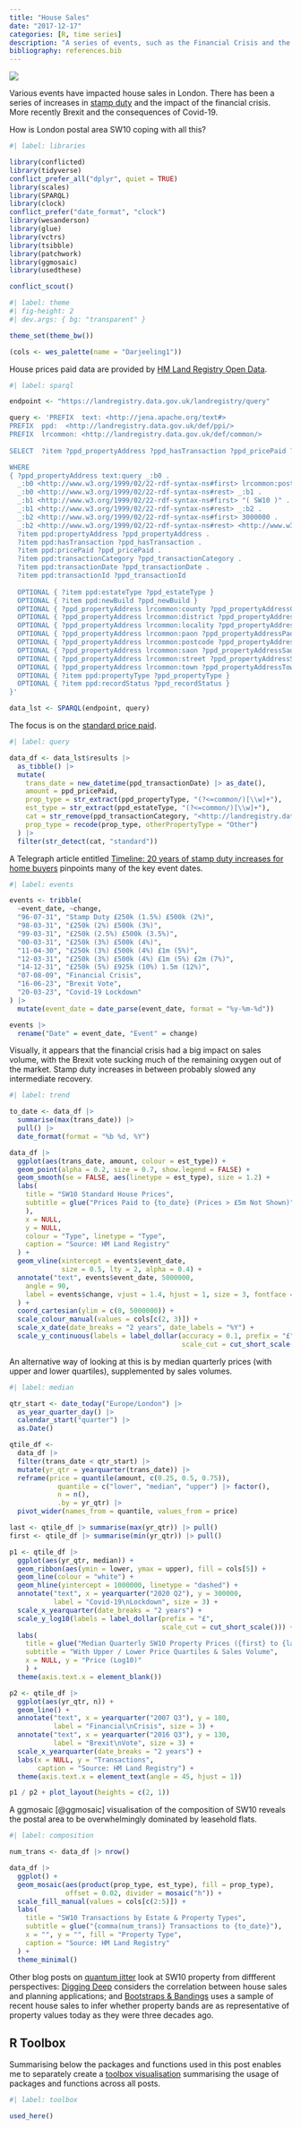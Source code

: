 ```yaml
---
title: "House Sales"
date: "2017-12-17"
categories: [R, time series]
description: "A series of events, such as the Financial Crisis and the 2016 Brexit vote, that damped down residential property sales in London"
bibliography: references.bib
---
```


![](feature.jpg){fig-alt="A painted map of part of central London including the border of SW10 sited next to Chelsea FC"}

Various events have impacted house sales in London. There has been a series of increases in [stamp duty](https://www.gov.uk/stamp-duty-land-tax) and the impact of the financial crisis. More recently Brexit and the consequences of Covid-19.

How is London postal area SW10 coping with all this?

```r
#| label: libraries

library(conflicted)
library(tidyverse)
conflict_prefer_all("dplyr", quiet = TRUE)
library(scales)
library(SPARQL)
library(clock)
conflict_prefer("date_format", "clock")
library(wesanderson)
library(glue)
library(vctrs)
library(tsibble)
library(patchwork)
library(ggmosaic)
library(usedthese)

conflict_scout()
```

```r
#| label: theme
#| fig-height: 2
#| dev.args: { bg: "transparent" }

theme_set(theme_bw())

(cols <- wes_palette(name = "Darjeeling1"))
```

House prices paid data are provided by [HM Land Registry Open Data](http://landregistry.data.gov.uk/app/qonsole#).

```r
#| label: sparql

endpoint <- "https://landregistry.data.gov.uk/landregistry/query"

query <- 'PREFIX  text: <http://jena.apache.org/text#>
PREFIX  ppd:  <http://landregistry.data.gov.uk/def/ppi/>
PREFIX  lrcommon: <http://landregistry.data.gov.uk/def/common/>
  
SELECT  ?item ?ppd_propertyAddress ?ppd_hasTransaction ?ppd_pricePaid ?ppd_transactionCategory ?ppd_transactionDate ?ppd_transactionId ?ppd_estateType ?ppd_newBuild ?ppd_propertyAddressCounty ?ppd_propertyAddressDistrict ?ppd_propertyAddressLocality ?ppd_propertyAddressPaon ?ppd_propertyAddressPostcode ?ppd_propertyAddressSaon ?ppd_propertyAddressStreet ?ppd_propertyAddressTown ?ppd_propertyType ?ppd_recordStatus

WHERE
{ ?ppd_propertyAddress text:query _:b0 .
  _:b0 <http://www.w3.org/1999/02/22-rdf-syntax-ns#first> lrcommon:postcode .
  _:b0 <http://www.w3.org/1999/02/22-rdf-syntax-ns#rest> _:b1 .
  _:b1 <http://www.w3.org/1999/02/22-rdf-syntax-ns#first> "( SW10 )" .
  _:b1 <http://www.w3.org/1999/02/22-rdf-syntax-ns#rest> _:b2 .
  _:b2 <http://www.w3.org/1999/02/22-rdf-syntax-ns#first> 3000000 .
  _:b2 <http://www.w3.org/1999/02/22-rdf-syntax-ns#rest> <http://www.w3.org/1999/02/22-rdf-syntax-ns#nil> .
  ?item ppd:propertyAddress ?ppd_propertyAddress .
  ?item ppd:hasTransaction ?ppd_hasTransaction .
  ?item ppd:pricePaid ?ppd_pricePaid .
  ?item ppd:transactionCategory ?ppd_transactionCategory .
  ?item ppd:transactionDate ?ppd_transactionDate .
  ?item ppd:transactionId ?ppd_transactionId
  
  OPTIONAL { ?item ppd:estateType ?ppd_estateType }
  OPTIONAL { ?item ppd:newBuild ?ppd_newBuild }
  OPTIONAL { ?ppd_propertyAddress lrcommon:county ?ppd_propertyAddressCounty }
  OPTIONAL { ?ppd_propertyAddress lrcommon:district ?ppd_propertyAddressDistrict }
  OPTIONAL { ?ppd_propertyAddress lrcommon:locality ?ppd_propertyAddressLocality }
  OPTIONAL { ?ppd_propertyAddress lrcommon:paon ?ppd_propertyAddressPaon }
  OPTIONAL { ?ppd_propertyAddress lrcommon:postcode ?ppd_propertyAddressPostcode }
  OPTIONAL { ?ppd_propertyAddress lrcommon:saon ?ppd_propertyAddressSaon }
  OPTIONAL { ?ppd_propertyAddress lrcommon:street ?ppd_propertyAddressStreet }
  OPTIONAL { ?ppd_propertyAddress lrcommon:town ?ppd_propertyAddressTown }
  OPTIONAL { ?item ppd:propertyType ?ppd_propertyType }
  OPTIONAL { ?item ppd:recordStatus ?ppd_recordStatus }
}'

data_lst <- SPARQL(endpoint, query)
```

The focus is on the [standard price paid](https://www.gov.uk/guidance/about-the-price-paid-data#explanations-of-column-headers-in-the-ppd).

```r
#| label: query

data_df <- data_lst$results |>
  as_tibble() |>
  mutate(
    trans_date = new_datetime(ppd_transactionDate) |> as_date(),
    amount = ppd_pricePaid,
    prop_type = str_extract(ppd_propertyType, "(?<=common/)[\\w]+"),
    est_type = str_extract(ppd_estateType, "(?<=common/)[\\w]+"),
    cat = str_remove(ppd_transactionCategory, "<http://landregistry.data.gov.uk/def/ppi/"),
    prop_type = recode(prop_type, otherPropertyType = "Other")
  ) |>
  filter(str_detect(cat, "standard"))
```

A Telegraph article entitled [Timeline: 20 years of stamp duty increases for home buyers](https://www.telegraph.co.uk/property/buy/timeline-20-years-of-stamp-duty-increases-for-home-buyers/) pinpoints many of the key event dates.

```r
#| label: events

events <- tribble(
  ~event_date, ~change,
  "96-07-31", "Stamp Duty £250k (1.5%) £500k (2%)",
  "98-03-31", "£250k (2%) £500k (3%)",
  "99-03-31", "£250k (2.5%) £500k (3.5%)",
  "00-03-31", "£250k (3%) £500k (4%)",
  "11-04-30", "£250k (3%) £500k (4%) £1m (5%)",
  "12-03-31", "£250k (3%) £500k (4%) £1m (5%) £2m (7%)",
  "14-12-31", "£250k (5%) £925k (10%) 1.5m (12%)",
  "07-08-09", "Financial Crisis",
  "16-06-23", "Brexit Vote",
  "20-03-23", "Covid-19 Lockdown"
) |>
  mutate(event_date = date_parse(event_date, format = "%y-%m-%d"))

events |> 
  rename("Date" = event_date, "Event" = change)
```

Visually, it appears that the financial crisis had a big impact on sales volume, with the Brexit vote sucking much of the remaining oxygen out of the market. Stamp duty increases in between probably slowed any intermediate recovery.

```r
#| label: trend

to_date <- data_df |> 
  summarise(max(trans_date)) |> 
  pull() |> 
  date_format(format = "%b %d, %Y")

data_df |>
  ggplot(aes(trans_date, amount, colour = est_type)) +
  geom_point(alpha = 0.2, size = 0.7, show.legend = FALSE) +
  geom_smooth(se = FALSE, aes(linetype = est_type), size = 1.2) +
  labs(
    title = "SW10 Standard House Prices",
    subtitle = glue("Prices Paid to {to_date} (Prices > £5m Not Shown)"
    ),
    x = NULL,
    y = NULL,
    colour = "Type", linetype = "Type",
    caption = "Source: HM Land Registry"
  ) +
  geom_vline(xintercept = events$event_date, 
             size = 0.5, lty = 2, alpha = 0.4) +
  annotate("text", events$event_date, 5000000,
    angle = 90,
    label = events$change, vjust = 1.4, hjust = 1, size = 3, fontface = 2
  ) +
  coord_cartesian(ylim = c(0, 5000000)) +
  scale_colour_manual(values = cols[c(2, 3)]) +
  scale_x_date(date_breaks = "2 years", date_labels = "%Y") +
  scale_y_continuous(labels = label_dollar(accuracy = 0.1, prefix = "£", 
                                           scale_cut = cut_short_scale()))
```

An alternative way of looking at this is by median quarterly prices (with upper and lower quartiles), supplemented by sales volumes.

```r
#| label: median

qtr_start <- date_today("Europe/London") |> 
  as_year_quarter_day() |> 
  calendar_start("quarter") |> 
  as.Date()

qtile_df <- 
  data_df |> 
  filter(trans_date < qtr_start) |> 
  mutate(yr_qtr = yearquarter(trans_date)) |> 
  reframe(price = quantile(amount, c(0.25, 0.5, 0.75)), 
            quantile = c("lower", "median", "upper") |> factor(),
            n = n(),
            .by = yr_qtr) |> 
  pivot_wider(names_from = quantile, values_from = price)

last <- qtile_df |> summarise(max(yr_qtr)) |> pull()
first <- qtile_df |> summarise(min(yr_qtr)) |> pull()

p1 <- qtile_df |> 
  ggplot(aes(yr_qtr, median)) +
  geom_ribbon(aes(ymin = lower, ymax = upper), fill = cols[5]) +
  geom_line(colour = "white") +
  geom_hline(yintercept = 1000000, linetype = "dashed") +
  annotate("text", x = yearquarter("2020 Q2"), y = 300000, 
           label = "Covid-19\nLockdown", size = 3) +
  scale_x_yearquarter(date_breaks = "2 years") +
  scale_y_log10(labels = label_dollar(prefix = "£", 
                                      scale_cut = cut_short_scale())) +
  labs(
    title = glue("Median Quarterly SW10 Property Prices ({first} to {last})"), 
    subtitle = "With Upper / Lower Price Quartiles & Sales Volume",
    x = NULL, y = "Price (Log10)"
    ) +
  theme(axis.text.x = element_blank())

p2 <- qtile_df |> 
  ggplot(aes(yr_qtr, n)) +
  geom_line() +
  annotate("text", x = yearquarter("2007 Q3"), y = 180, 
           label = "Financial\nCrisis", size = 3) +
  annotate("text", x = yearquarter("2016 Q3"), y = 130, 
           label = "Brexit\nVote", size = 3) +
  scale_x_yearquarter(date_breaks = "2 years") +
  labs(x = NULL, y = "Transactions",
       caption = "Source: HM Land Registry") +
  theme(axis.text.x = element_text(angle = 45, hjust = 1))

p1 / p2 + plot_layout(heights = c(2, 1))
```

A ggmosaic [@ggmosaic] visualisation of the composition of SW10 reveals the postal area to be overwhelmingly dominated by leasehold flats.

```r
#| label: composition

num_trans <- data_df |> nrow()

data_df |> 
  ggplot() +
  geom_mosaic(aes(product(prop_type, est_type), fill = prop_type), 
              offset = 0.02, divider = mosaic("h")) +
  scale_fill_manual(values = cols[c(2:5)]) + 
  labs(
    title = "SW10 Transactions by Estate & Property Types",
    subtitle = glue("{comma(num_trans)} Transactions to {to_date}"),
    x = "", y = "", fill = "Property Type", 
    caption = "Source: HM Land Registry"
  ) +
  theme_minimal()
```

Other blog posts on [quantum jitter](/.) look at SW10 property from diffferent perspectives: [Digging Deep](/project/planning) considers the correlation between house sales and planning applications; and [Bootstraps & Bandings](/project/bands) uses a sample of recent house sales to infer whether property bands are as representative of property values today as they were three decades ago.

## R Toolbox

Summarising below the packages and functions used in this post enables me to separately create a [toolbox visualisation](/project/box) summarising the usage of packages and functions across all posts.

```r
#| label: toolbox

used_here()
```
